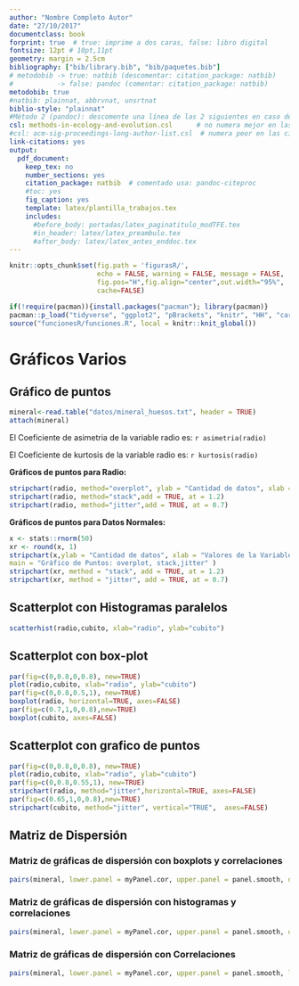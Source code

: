 ```yaml
---
author: "Nombre Completo Autor"
date: "27/10/2017"
documentclass: book
forprint: true  # true: imprime a dos caras, false: libro digital
fontsize: 12pt # 10pt,11pt
geometry: margin = 2.5cm 
bibliography: ["bib/library.bib", "bib/paquetes.bib"]
# metodobib -> true: natbib (descomentar: citation_package: natbib) 
#           -> false: pandoc (comentar: citation_package: natbib)
metodobib: true
#natbib: plainnat, abbrvnat, unsrtnat
biblio-style: "plainnat"
#Método 2 (pandoc): descomente una línea de las 2 siguientes en caso de usarlo
csl: methods-in-ecology-and-evolution.csl      # no numera mejor en las citas
#csl: acm-sig-proceedings-long-author-list.csl  # numera peor en las citas
link-citations: yes
output: 
  pdf_document:
    keep_tex: no
    number_sections: yes
    citation_package: natbib  # comentado usa: pandoc-citeproc
    #toc: yes
    fig_caption: yes
    template: latex/plantilla_trabajos.tex
    includes:
      #before_body: portadas/latex_paginatitulo_modTFE.tex
      #in_header: latex/latex_preambulo.tex
      #after_body: latex/latex_antes_enddoc.tex
---
```




```r
knitr::opts_chunk$set(fig.path = 'figurasR/',
                      echo = FALSE, warning = FALSE, message = FALSE,
                      fig.pos="H",fig.align="center",out.width="95%",
                      cache=FALSE)
```

```r
if(!require(pacman)){install.packages("pacman"); library(pacman)}
pacman::p_load("tidyverse", "ggplot2", "pBrackets", "knitr", "HH", "car", "rgl", "sampling")
source("funcionesR/funciones.R", local = knitr::knit_global())
```


<!-- \setcounter{chapter}{2} -->
<!-- \setcounter{chapter}{2} escribir 2 para capítulo 3  -->
<!-- \pagenumbering{arabic} -->

\ifdefined\ifprincipal
\else
\setlength{\parindent}{1em}
\pagestyle{fancy}
\setcounter{tocdepth}{4}
\tableofcontents
<!-- \nocite{*} -->
\fi

\ifdefined\ifdoblecara
\fancyhead{}{}
\fancyhead[LE,RO]{\scriptsize\rightmark}
\fancyfoot[LO,RE]{\scriptsize\slshape \leftmark}
\fancyfoot[C]{}
\fancyfoot[LE,RO]{\footnotesize\thepage}
\else
\fancyhead{}{}
\fancyhead[RO]{\scriptsize\rightmark}
\fancyfoot[LO]{\scriptsize\slshape \leftmark}
\fancyfoot[C]{}
\fancyfoot[RO]{\footnotesize\thepage}
\fi
\renewcommand{\headrulewidth}{0.4pt}
\renewcommand{\footrulewidth}{0.4pt}


# Gráficos Varios

## Gráfico de puntos

```r
mineral<-read.table("datos/mineral_huesos.txt", header = TRUE)
attach(mineral)
```
El Coeficiente de asimetria de la variable radio es: `r asimetria(radio)`

El Coeficiente de kurtosis de la variable radio es: `r kurtosis(radio)`

**Gráficos de puntos para Radio:**

```r
stripchart(radio, method="overplot", ylab = "Cantidad de datos", xlab = "Valores de la Variables Radio",main = "Gráfico de Puntos: overplot, stack,jitter")
stripchart(radio, method="stack",add = TRUE, at = 1.2)
stripchart(radio, method="jitter",add = TRUE, at = 0.7)
```

**Gráficos de puntos para Datos Normales:**

```r
x <- stats::rnorm(50)
xr <- round(x, 1)
stripchart(x,ylab = "Cantidad de datos", xlab = "Valores de la Variable",
main = "Gráfico de Puntos: overplot, stack,jitter" )  
stripchart(xr, method = "stack", add = TRUE, at = 1.2)
stripchart(xr, method = "jitter", add = TRUE, at = 0.7)
```

## Scatterplot con Histogramas paralelos

```r
scatterhist(radio,cubito, xlab="radio", ylab="cubito")
```

## Scatterplot con box-plot

```r
par(fig=c(0,0.8,0,0.8), new=TRUE)
plot(radio,cubito, xlab="radio", ylab="cubito")
par(fig=c(0,0.8,0.5,1), new=TRUE)
boxplot(radio, horizontal=TRUE, axes=FALSE)
par(fig=c(0.7,1,0,0.8),new=TRUE)
boxplot(cubito, axes=FALSE)
```

## Scatterplot con grafico de puntos

```r
par(fig=c(0,0.8,0,0.8), new=TRUE)
plot(radio,cubito, xlab="radio", ylab="cubito")
par(fig=c(0,0.8,0.55,1), new=TRUE)
stripchart(radio, method="jitter",horizontal=TRUE, axes=FALSE)
par(fig=c(0.65,1,0,0.8),new=TRUE)
stripchart(cubito, method="jitter", vertical="TRUE",  axes=FALSE)
```

## Matriz de Dispersión

### Matriz de gráficas de dispersión con boxplots y correlaciones

```r
pairs(mineral, lower.panel = myPanel.cor, upper.panel = panel.smooth, diag.panel=myPanel.box, labels = names(mineral) )
```

### Matriz de gráficas de dispersión con histogramas y correlaciones

```r
pairs(mineral, lower.panel = myPanel.cor, upper.panel = panel.smooth, diag.panel=myPanel.hist, labels = names(mineral) )
```

### Matriz de gráficas de dispersión con Correlaciones

```r
pairs(mineral, lower.panel = myPanel.cor, upper.panel = panel.smooth, labels = names(mineral) )
```




